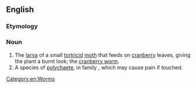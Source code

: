 ==English==
{{rfi}}
{{wikipedia}}
===Etymology===
{{compound|fire|worm}}

===Noun===
{{en-noun}}

# The [[larva]] of a small [[tortricid]] [[moth]] that feeds on [[cranberry]] leaves, giving the plant a burnt look; the [[cranberry worm]].
# A species of [[polychaete]], in family ''{{taxlink|Amphinomidae|family}}'', which may cause pain if touched.

[[Category:en:Worms]]